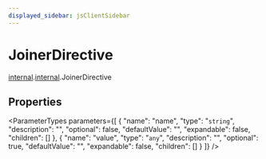 ```yaml
---
displayed_sidebar: jsClientSidebar
---
```



# JoinerDirective

[internal](../../modules/internal.mdx).[internal](../../internal/modules/internal.internal-1.mdx).JoinerDirective

## Properties

<ParameterTypes parameters={[
  {
    "name": "name",
    "type": "`string`",
    "description": "",
    "optional": false,
    "defaultValue": "",
    "expandable": false,
    "children": []
  },
  {
    "name": "value",
    "type": "`any`",
    "description": "",
    "optional": true,
    "defaultValue": "",
    "expandable": false,
    "children": []
  }
]} />
